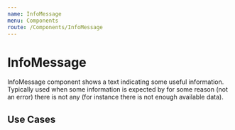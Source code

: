 ```yaml
---
name: InfoMessage
menu: Components
route: /Components/InfoMessage
---
```



# InfoMessage

InfoMessage component shows a text indicating some useful information. Typically used when some 
information is expected by for some reason (not an error) there is not any (for instance there is not 
enough available data).

## Use Cases

<Playground>
  <InfoMessage message="There is no information for the selected filters" />
</Playground>
